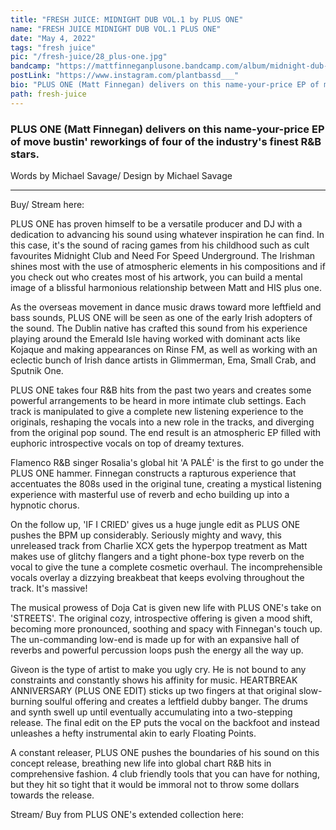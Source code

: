 ---
title: "FRESH JUICE: MIDNIGHT DUB VOL.1 by PLUS ONE"
name: "FRESH JUICE MIDNIGHT DUB VOL.1 PLUS ONE"
date: "May 4, 2022"
tags: "fresh juice"
pic: "/fresh-juice/28_plus-one.jpg"
bandcamp: "https://mattfinneganplusone.bandcamp.com/album/midnight-dub-vol-1"
postLink: "https://www.instagram.com/plantbassd___"
bio: "PLUS ONE (Matt Finnegan) delivers on this name-your-price EP of move bustin' reworkings of four of the industry's finest R&B stars"
path: fresh-juice
---

### PLUS ONE (Matt Finnegan) delivers on this name-your-price EP of move bustin' reworkings of four of the industry's finest R&B stars.

<p className="smallText">Words by Michael Savage/ Design by Michael Savage</p>

<hr />

<BandCamp src="album=904058026" />

Buy/ Stream here: <HoverLink url="mattfinneganplusone.bandcamp.com/album/midnight-dub-vol-1" external />

PLUS ONE has proven himself to be a versatile producer and DJ with a dedication to advancing his sound using whatever inspiration he can find. In this case, it's the sound of racing games from his childhood such as cult favourites Midnight Club and Need For Speed Underground. The Irishman shines most with the use of atmospheric elements in his compositions and if you check out who creates most of his artwork, you can build a mental image of a blissful harmonious relationship between Matt and HIS plus one.

As the overseas movement in dance music draws toward more leftfield and bass sounds, PLUS ONE will be seen as one of the early Irish adopters of the sound. The Dublin native has crafted this sound from his experience playing around the Emerald Isle having worked with dominant acts like Kojaque and making appearances on Rinse FM, as well as working with an eclectic bunch of Irish dance artists in Glimmerman, Ema, Small Crab, and Sputnik One.

<Picture src="/fresh-juice/28_matt.jpg" alt="Matt Finnegan pic" size={1200} />

PLUS ONE takes four R&B hits from the past two years and creates some powerful arrangements to be heard in more intimate club settings. Each track is manipulated to give a complete new listening experience to the originals, reshaping the vocals into a new role in the tracks, and diverging from the original pop sound. The end result is an atmospheric EP filled with euphoric introspective vocals on top of dreamy textures.

Flamenco R&B singer Rosalia's global hit 'A PALÉ' is the first to go under the PLUS ONE hammer. Finnegan constructs a rapturous experience that accentuates the 808s used in the original tune, creating a mystical listening experience with masterful use of reverb and echo building up into a hypnotic chorus.

On the follow up, 'IF I CRIED' gives us a huge jungle edit as PLUS ONE pushes the BPM up considerably. Seriously mighty and wavy, this unreleased track from Charlie XCX gets the hyperpop treatment as Matt makes use of glitchy flangers and a tight phone-box type reverb on the vocal to give the tune a complete cosmetic overhaul. The incomprehensible vocals overlay a dizzying breakbeat that keeps evolving throughout the track. It's massive!

The musical prowess of Doja Cat is given new life with PLUS ONE's take on 'STREETS'. The original cozy, introspective offering is given a mood shift, becoming more pronounced, soothing and spacy with Finnegan's touch up. The un-commanding low-end is made up for with an expansive hall of reverbs and powerful percussion loops push the energy all the way up.

Giveon is the type of artist to make you ugly cry. He is not bound to any constraints and constantly shows his affinity for music. HEARTBREAK ANNIVERSARY (PLUS ONE EDIT) sticks up two fingers at that original slow-burning soulful offering and creates a leftfield dubby banger. The drums and synth swell up until eventually accumulating into a two-stepping release. The final edit on the EP puts the vocal on the backfoot and instead unleashes a hefty instrumental akin to early Floating Points.

A constant releaser, PLUS ONE pushes the boundaries of his sound on this concept release, breathing new life into global chart R&B hits in comprehensive fashion. 4 club friendly tools that you can have for nothing, but they hit so tight that it would be immoral not to throw some dollars towards the release.

Stream/ Buy from PLUS ONE's extended collection here: <HoverLink url="mattfinneganplusone.bandcamp.com/album/midnight-dub-vol-1" external />
